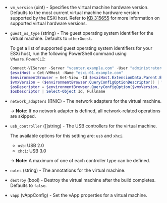 <!-- Code generated from the comments of the CreateConfig struct in builder/vsphere/iso/step_create.go; DO NOT EDIT MANUALLY -->

- `vm_version` (uint) - Specifies the virtual machine hardware version. Defaults to the most
  current virtual machine hardware version supported by the ESXi host.
  Refer to [KB 315655](https://knowledge.broadcom.com/external/article?articleNumber=315655)
  for more information on supported virtual hardware versions.

- `guest_os_type` (string) - The guest operating system identifier for the virtual machine.
  Defaults to `otherGuest`.
  
  To get a list of supported guest operating system identifiers for your
  ESXi host, run the following PowerShell command using `VMware.PowerCLI`:
  
  ```powershell
  Connect-VIServer -Server "vcenter.example.com" -User "administrator@vsphere.local" -Password "password"
  $esxiHost = Get-VMHost -Name "esxi-01.example.com"
  $environmentBrowser = Get-View -Id $esxiHost.ExtensionData.Parent.ExtensionData.ConfigManager.EnvironmentBrowser
  $vmxVersion = ($environmentBrowser.QueryConfigOptionDescriptor() | Where-Object DefaultConfigOption).Key
  $osDescriptor = $environmentBrowser.QueryConfigOption($vmxVersion, $null).GuestOSDescriptor
  $osDescriptor | Select-Object Id, Fullname
  ```

- `network_adapters` ([]NIC) - The network adapters for the virtual machine.
  
  -> **Note:** If no network adapter is defined, all network-related
  operations are skipped.

- `usb_controller` ([]string) - The USB controllers for the virtual machine.
  
  The available options for this setting are: `usb` and `xhci`.
  
  - `usb`: USB 2.0
  - `xhci`: USB 3.0
  
  -> **Note:** A maximum of one of each controller type can be defined.

- `notes` (string) - The annotations for the virtual machine.

- `destroy` (bool) - Destroy the virtual machine after the build completes.
  Defaults to `false`.

- `vapp` (vAppConfig) - Set the vApp properties for a virtual machine.

<!-- End of code generated from the comments of the CreateConfig struct in builder/vsphere/iso/step_create.go; -->
